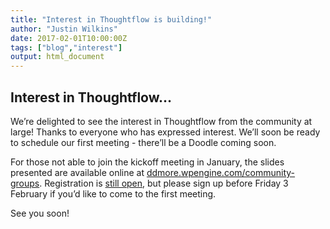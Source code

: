 ```yaml
---
title: "Interest in Thoughtflow is building!"
author: "Justin Wilkins"
date: 2017-02-01T10:00:00Z
tags: ["blog","interest"]
output: html_document
---
```

## Interest in Thoughtflow...
We're delighted to see the interest in Thoughtflow from the community at large! Thanks to everyone who has expressed interest. We'll soon be ready to schedule our first meeting - there'll be a Doodle coming soon. 

For those not able to join the kickoff meeting in January, the slides presented are available online at [ddmore.wpengine.com/community-groups](https://ddmore.wpengine.com/community-groups/). Registration is [still open](https://www.surveymonkey.com/r/XS7HGR5), but please sign up before Friday 3 February if you'd like to come to the first meeting.

See you soon!

